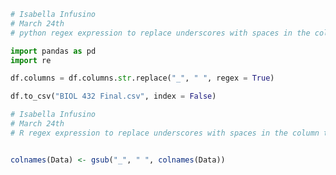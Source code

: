 ```python

# Isabella Infusino
# March 24th
# python regex expression to replace underscores with spaces in the column titles

import pandas as pd
import re

df.columns = df.columns.str.replace("_", " ", regex = True)

df.to_csv("BIOL 432 Final.csv", index = False)

```

```r
# Isabella Infusino
# March 24th
# R regex expression to replace underscores with spaces in the column titles


colnames(Data) <- gsub("_", " ", colnames(Data))
```